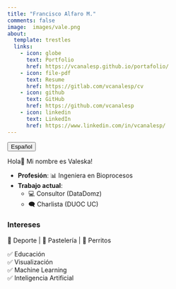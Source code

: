 ```yaml
---
title: "Francisco Alfaro M."
comments: false
image:  images/vale.png
about:
  template: trestles
  links:
    - icon: globe
      text: Portfolio
      href: https://vcanalesp.github.io/portafolio/
    - icon: file-pdf
      text: Resume
      href: https://gitlab.com/vcanalesp/cv
    - icon: github
      text: GitHub
      href: https://github.com/vcanalesp
    - icon: linkedin
      text: LinkedIn
      href: https://www.linkedin.com/in/vcanalesp/  
---
```



::: {.btn-group role="group" aria-label="About"}
<a href="vale.html"> <button type="button" class="btn btn-primary me-md-2 btn-sm">Español</button></a>
:::


::: {#hero-heading}


Hola👋 Mi nombre es Valeska!

* **Profesión**: 📊 Ingeniera en Bioprocesos
* **Trabajo actual**: 
    * 💻 Consultor (DataDomz)
    * 🗨️ Charlista (DUOC UC)

### Intereses

💪 Deporte | 🍰 Pastelería | 🐶 Perritos

✅ Educación  <br>
✅ Visualización  <br>
✅ Machine Learning <br> 
✅ Inteligencia Artificial  
:::